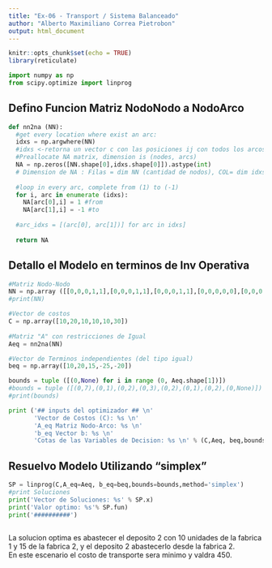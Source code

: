---
title: "Ex-06 - Transport / Sistema Balanceado"
author: "Alberto Maximiliano Correa Pietrobon"
output: html_document
---

```{r setup, include=FALSE}
knitr::opts_chunk$set(echo = TRUE)
library(reticulate)
```

```{python ImportPyLibraries}
import numpy as np
from scipy.optimize import linprog
```
## Defino Funcion Matriz NodoNodo a NodoArco
```{python Fc_NN2NA}
def nn2na (NN):
  #get every location where exist an arc:
  idxs = np.argwhere(NN)
  #idxs <-retorna un vector c con las posiciones ij con todos los arcos [(i1,j1),(i2,j2),etc]
  #Preallocate NA matrix, dimension is (nodes, arcs)
  NA = np.zeros([NN.shape[0],idxs.shape[0]]).astype(int)
  # Dimension de NA : Filas = dim NN (cantidad de nodos), COL= dim idxs (cantidad de arcos)
  
  #loop in every arc, complete from (1) to (-1)
  for i, arc in enumerate (idxs):
    NA[arc[0],i] = 1 #from
    NA[arc[1],i] = -1 #to
    
  #arc_idxs = [(arc[0], arc[1])] for arc in idxs]
  
  return NA
```
## Detallo el Modelo en terminos de Inv Operativa
```{python ModeloPL}
#Matriz Nodo-Nodo
NN = np.array ([[0,0,0,1,1],[0,0,0,1,1],[0,0,0,1,1],[0,0,0,0,0],[0,0,0,0,0]])
#print(NN)

#Vector de costos
C = np.array([10,20,10,10,10,30])
              
#Matriz "A" con restricciones de Igual
Aeq = nn2na(NN)

#Vector de Terminos independientes (del tipo igual)
beq = np.array([10,20,15,-25,-20])

bounds = tuple ([(0,None) for i in range (0, Aeq.shape[1])])
#bounds = tuple ([(0,7),(0,1),(0,2),(0,3),(0,2),(0,1),(0,2),(0,None)])
#print(bounds)

print ('## inputs del optimizador ## \n'
       'Vector de Costos (C): %s \n'
       'A_eq Matriz Nodo-Arco: %s \n'
       'b_eq Vector b: %s \n'
       'Cotas de las Variables de Decision: %s \n' % (C,Aeq, beq,bounds))

```
## Resuelvo Modelo Utilizando "simplex"
```{python Run-Optimizador}
SP = linprog(C,A_eq=Aeq, b_eq=beq,bounds=bounds,method='simplex')
#print Soluciones
print('Vector de Soluciones: %s' % SP.x)
print('Valor optimo: %s'% SP.fun)
print('##########')
  
```
La solucion optima es abastecer el deposito 2 con 10 unidades de la fabrica 1 y 15 de la fabrica 2, y el deposito 2 abastecerlo desde la fabrica 2.  
En este escenario el costo de transporte sera minimo y valdra 450.  